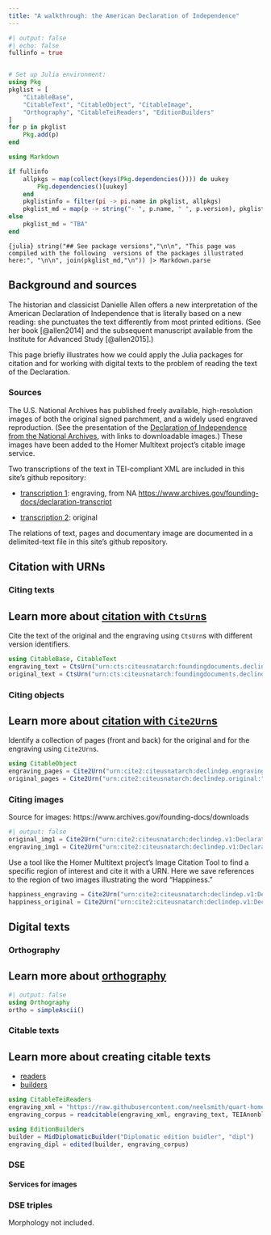 ```yaml
---
title: "A walkthrough: the American Declaration of Independence"
---
```


```julia
#| output: false
#| echo: false
fullinfo = true


# Set up Julia environment:
using Pkg
pkglist = [
    "CitableBase", 
    "CitableText", "CitableObject", "CitableImage",
    "Orthography", "CitableTeiReaders", "EditionBuilders"
]
for p in pkglist
    Pkg.add(p)    
end

using Markdown

if fullinfo
    allpkgs = map(collect(keys(Pkg.dependencies()))) do uukey
        Pkg.dependencies()[uukey]
    end
    pkglistinfo = filter(pi -> pi.name in pkglist, allpkgs) 
    pkglist_md = map(p -> string("- ", p.name, " ", p.version), pkglistinfo) |> sort
else
    pkglist_md = "TBA"
end
```

::: {.callout-tip collapse="true"}
`{julia} string("## See package versions","\n\n", "This page was compiled with the following  versions of the packages illustrated here:", "\n\n", join(pkglist_md,"\n")) |> Markdown.parse`
:::

## Background and sources

The historian and classicist Danielle Allen offers a new interpretation of the American Declaration of Independence that is literally based on a new reading: she punctuates the text differently from most printed editions. (See her book [@allen2014] and the subsequent manuscript available from the Institute for Advanced Study [@allen2015].)

This page briefly illustrates how we could apply the Julia packages for citation and for working with digital texts to the problem of reading the text of the Declaration.

### Sources

The U.S. National Archives has published freely available, high-resolution images of both the original signed parchment, and a widely used engraved reproduction. (See the presentation of the [Declaration of Independence from the National Archives](https://www.archives.gov/founding-docs/declaration), with links to downloadable images.) These images have been added to the Homer Multitext project's citable image service.

Two transcriptions of the text in TEI-compliant XML are included in this site's github repository:

-   [transcription 1](https://raw.githubusercontent.com/neelsmith/quart-home/main/walkthrough/adoi/declaration_engraving.xml): engraving, from NA <https://www.archives.gov/founding-docs/declaration-transcript>

-   [transcription 2](https://raw.githubusercontent.com/neelsmith/quart-home/main/walkthrough/adoi/declaration_original.xml): original

The relations of text, pages and documentary image are documented in a delimited-text file in this site's github repository.

## Citation with URNs

### Citing texts

::: callout-tip
## Learn more about [citation with `CtsUrn`s](../cite/urns/cts.qmd)
:::

Cite the text of the original and the engraving using `CtsUrn`s with different version identifiers.

```julia
using CitableBase, CitableText
engraving_text = CtsUrn("urn:cts:citeusnatarch:foundingdocuments.declindep.engraving:")
original_text = CtsUrn("urn:cts:citeusnatarch:foundingdocuments.declindep.original:")
```

### Citing objects

::: callout-tip
## Learn more about [citation with `Cite2Urn`s](../cite/urns/cite2.qmd)
:::

Identify a collection of pages (front and back) for the original and for the engraving using `Cite2Urn`s.

```julia
using CitableObject
engraving_pages = Cite2Urn("urn:cite2:citeusnatarch:declindep.engraving:")
original_pages = Cite2Urn("urn:cite2:citeusnatarch:declindep.original:")
```

### Citing images

Source for images: https://www.archives.gov/founding-docs/downloads

```julia
#| output: false
original_img1 = Cite2Urn("urn:cite2:citeusnatarch:declindep.v1:Declaration_Pg1of1_AC")
engraving_img1 = Cite2Urn("urn:cite2:citeusnatarch:declindep.v1:Declaration_Engrav_Pg1of1_AC")
```

Use a tool like the Homer Multitext project's Image Citation Tool to find a specific region of interest and cite it with a URN. Here we save references to the region of two images illustrating the word "Happiness."

```julia
happiness_engraving = Cite2Urn("urn:cite2:citeusnatarch:declindep.v1:Declaration_Engrav_Pg1of1_AC@0.4672,0.1935,0.07188,0.01804")
happiness_original = Cite2Urn("urn:cite2:citeusnatarch:declindep.v1:Declaration_Pg1of1_AC@0.4765,0.1892,0.07596,0.01857")
```

## Digital texts

### Orthography

::: callout-tip
## Learn more about [orthography](../digitexts/orthography/)
:::

```julia
#| output: false
using Orthography
ortho = simpleAscii()
```

### Citable texts

::: callout-tip
## Learn more about creating citable texts

-   [readers](../digitexts/editions/markupreaders.qmd)
-   [builders](../digitexts/editions/editionbuilders.qmd)
:::

```julia
using CitableTeiReaders
engraving_xml = "https://raw.githubusercontent.com/neelsmith/quart-home/main/walkthrough/adoi/declaration_engraving.xml"
engraving_corpus = readcitable(engraving_xml, engraving_text, TEIAnonblock, UrlReader)
```

```julia
using EditionBuilders
builder = MidDiplomaticBuilder("Diplomatic edition buidler", "dipl")
engraving_dipl = edited(builder, engraving_corpus)
```

### DSE

#### Services for images

### DSE triples

Morphology not included.
